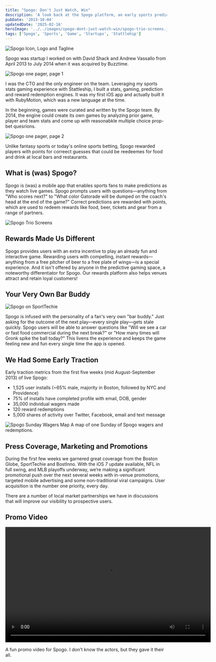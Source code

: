 ```yaml
---
title: "Spogo: Don't Just Watch, Win"
description: 'A look back at the Spogo platform, an early sports prediction game I built in 2013.'
pubDate: '2013-10-04'
updatedDate: '2025-02-16'
heroImage: '../../images/spogo-dont-just-watch-win/spogo-trio-screens.jpg'
tags: ['Spogo', 'Sports', 'Game', 'Startups', 'Stattlehip']
---
```




<Image src={spogoIconLogTagline} alt="Spogo Icon, Logo and Tagline" class="shadow-lg" />

Spogo was startup I worked on with David Shack and Andrew Vassallo from April 2013 to July 2014 when it was acquired by Buzztime.

<Image src={spogoSolutions1} alt="Spogo one pager, page 1" class="shadow-lg" />

I was the CTO and the only engineer on the team. Leveraging my sports stats gaming experience with Stattleship, I built a stats, gaming, prediction and reward redemption engines. It was my first iOS app and actually built it with RubyMotion, which was a new language at the time.

In the beginning, games were curated and written by the Spogo team. By 2014, the engine could create its own games by analyzing prior game, player and team stats and come up with reasonabkle multiple choice prop-bet quesrions.

<Image src={spogoSolutions2} alt="Spogo one pager, page 2" class="shadow-lg" />

Unlike fantasy sports or today's online sports betting, Spogo rewarded players with points for correect guesses that could be reedeemes for food and drink at local bars and restaurants.

## What is (was) Spogo?

Spogo is (was) a mobile app that enables sports fans to make predictions as they watch live games. Spogo prompts users with questions—anything from "Who scores next?" to "What color Gatorade will be dumped on the coach's head at the end of the game?" Correct predictions are rewarded with points, which are used to redeem rewards like food, beer, tickets and gear from a range of partners.

<Image src={spogoTrioScreens} alt="Spogo Trio Screens" class="shadow-lg" />

## Rewards Made Us Different

Spogo provides users with an extra incentive to play an already fun and interactive game. Rewarding users with compelling, instant rewards—anything from a free pitcher of beer to a free plate of wings—is a special experience. And it isn't offered by anyone in the predictive gaming space, a noteworthy differentiator for Spogo. Our rewards platform also helps venues attract and retain loyal customers!

## Your Very Own Bar Buddy

<Image src={sportTechie} alt="Spogo on SportTechie" class="shadow-lg" />

Spogo is infused with the personality of a fan's very own "bar buddy." Just asking for the outcome of the next play—every single play—gets stale quickly. Spogo users will be able to answer questions like "Will we see a car or fast food commercial during the next break?" or "How many times will Gronk spike the ball today?" This livens the experience and keeps the game feeling new and fun every single time the app is opened.

## We Had Some Early Traction

Early traction metrics from the first five weeks (mid August-September 2013) of live Spogo:

- 1,525 user installs (~65% male, majority in Boston, followed by NYC and Providence)
- 75% of installs have completed profile with email, DOB, gender
- 35,000 individual wagers made
- 120 reward redemptions
- 5,000 shares of activity over Twitter, Facebook, email and text message

<Image src={wagersMap} alt="Spogo Sunday Wagers Map" class="shadow-lg" />
<caption>A map of one Sunday of Spogo wagers and redemptions.</caption>

## Press Coverage, Marketing and Promotions

During the first few weeks we garnered great coverage from the Boston Globe, SportTechie and
BostInno. With the iOS 7 update available, NFL in full swing, and MLB playoffs underway, we’re
making a significant promotional push over the next several weeks with in-venue promotions,
targeted mobile advertising and some non-traditional viral campaigns. User acquisition is the
number one priority, every day.

There are a number of local market partnerships we have in discussions that will improve our
visibility to prospective users.

## Promo Video

<video src={video} width="640" height="360" controls class="shadow-lg"></video>
<caption>
  A fun promo video for Spogo. I don't know the actors, but they gave it their
  all.
</caption>
